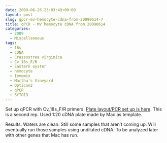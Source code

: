 ```yaml
---
date: 2009-06-26 23:03:49+00:00
layout: post
slug: qpcr-mv-hemocyte-cdna-from-20090614-7
title: qPCR - MV hemocyte cDNA from 20090614
categories:
  - 2009
  - Miscellaneous
tags:
  - 18s
  - cDNA
  - Crassostrea virginica
  - Cv_18s_F/R
  - Eastern oyster
  - hemocyte
  - Immomix
  - Martha's Vineyard
  - Opticon2
  - qPCR
  - SYTO13
---
```


Set up qPCR with Cv_18s_F/R primers. [Plate layout/PCR set up is here](https://eagle.fish.washington.edu/Arabidopsis/Notebook%20Workup%20Files/20090626-01.jpg). This is a second rep. Used 1:20 cDNA plate made by Mac as template.

Results: Waters are clean. Still some samples that aren't coming up. Will eventually run those samples using undiluted cDNA. To be analyzed later with other genes that Mac has run.
